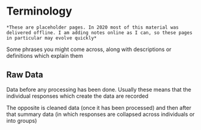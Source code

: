 # Terminology

```block
*These are placeholder pages. In 2020 most of this material was delivered offline. I am adding notes online as I can, so these pages in particular may evolve quickly*
```

Some phrases you might come across, along with descriptions or definitions which explain them

## Raw Data

Data before any processing has been done. Usually these means that the individual responses which create the data are recorded

The opposite is cleaned data (once it has been processed) and then after that summary data (in which responses are collapsed across individuals or into groups)